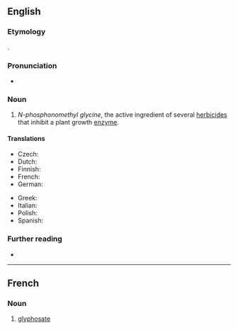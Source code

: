 ==English==

===Etymology===
{{blend|en|glycine|phosphonate}}.

===Pronunciation===
* {{IPA|en|/ˈɡlɪfəseɪt/|/ˈɡlaɪfə-/|/ɡlaɪˈfɒseɪt/}}

===Noun===
{{en-noun|~}}

# ''N-phosphonomethyl glycine'', the active ingredient of several [[herbicide]]s that inhibit a plant growth [[enzyme]].

====Translations====
{{trans-top|chemical}}
* Czech: {{t|cs|glyfosát|m}}
* Dutch: {{t+|nl|glyfosaat|n}}
* Finnish: {{t+|fi|glyfosaatti}}
* French: {{t+|fr|glyphosate|m}}
* German: {{t+|de|Glyphosat|n}}
{{trans-mid}}
* Greek: {{t+|el|γλυφοσάτη|f}}
* Italian: {{t+|it|glifosato}}
* Polish: {{t|pl|glifosat|m}}
* Spanish: {{t|es|glifosato}}
{{trans-bottom}}

===Further reading===
* {{pedia}}

----

==French==

===Noun===
{{wikipedia|lang=fr}}
{{fr-noun|m|-}}

# [[#English|glyphosate]]